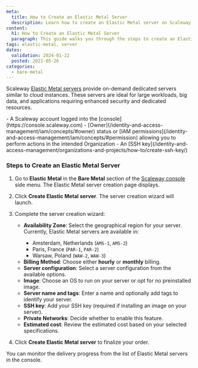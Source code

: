 ```yaml
---
meta:
  title: How to Create an Elastic Metal Server
  description: Learn how to create an Elastic Metal server on Scaleway.
content:
  h1: How to Create an Elastic Metal Server
  paragraph: This guide walks you through the steps to create an Elastic Metal server on Scaleway.
tags: elastic-metal, server
dates:
  validation: 2024-01-22
  posted: 2021-05-26
categories:
  - bare-metal
---
```


Scaleway [Elastic Metal servers](https://www.scaleway.com/en/elastic-metal/) provide on-demand dedicated servers similar to cloud instances. These servers are ideal for large workloads, big data, and applications requiring enhanced security and dedicated resources.

<Macro id="requirements" />
- A Scaleway account logged into the [console](https://console.scaleway.com)
- [Owner](/identity-and-access-management/iam/concepts/#owner) status or [IAM permissions](/identity-and-access-management/iam/concepts/#permission) allowing you to perform actions in the intended Organization
- An [SSH key](/identity-and-access-management/organizations-and-projects/how-to/create-ssh-key/)

### Steps to Create an Elastic Metal Server

1. Go to **Elastic Metal** in the **Bare Metal** section of the [Scaleway console](https://console.scaleway.com) side menu. The Elastic Metal server creation page displays.
2. Click **Create Elastic Metal server**. The server creation wizard will launch.
3. Complete the server creation wizard:
    - **Availability Zone**: Select the geographical region for your server.
      <Message type="note">
        Currently, Elastic Metal servers are available in:
        - Amsterdam, Netherlands (`AMS-1`, `AMS-2`)
        - Paris, France (`PAR-1`, `PAR-2`)
        - Warsaw, Poland (`WAW-2`, `WAW-3`)
      </Message>
    - **Billing Method**: Choose either **hourly** or **monthly** billing.
    - **Server configuration**: Select a server configuration from the available options.
    - **Image**: Choose an OS to run on your server or opt for no preinstalled image.
    - **Server name and tags**: Enter a name and optionally add tags to identify your server.
    - **SSH key**: Add your SSH key (required if installing an image on your server).
    - **Private Networks**: Decide whether to enable this feature.
    - **Estimated cost**: Review the estimated cost based on your selected specifications.

4. Click **Create Elastic Metal server** to finalize your order.

You can monitor the delivery progress from the list of Elastic Metal servers in the console.
